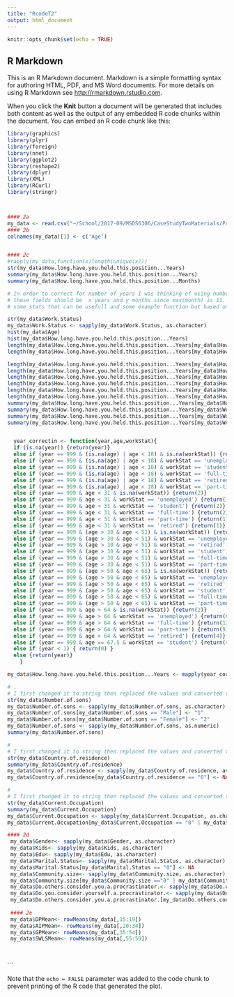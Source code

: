 ---
title: "RcodeT2"
output: html_document
---

```{r setup, include=TRUE}
knitr::opts_chunk$set(echo = TRUE)
```

## R Markdown

This is an R Markdown document. Markdown is a simple formatting syntax for authoring HTML, PDF, and MS Word documents. For more details on using R Markdown see <http://rmarkdown.rstudio.com>.

When you click the **Knit** button a document will be generated that includes both content as well as the output of any embedded R code chunks within the document. You can embed an R code chunk like this:

```{r}
library(graphics)
library(plyr)
library(foreign)
library(nnet)
library(ggplot2)
library(reshape2)
library(dplyr)
library(XML)
library(RCurl)
library(stringr)



#### 2a
my_data <- read.csv("~/School/2017-09/MSDS6306/CaseStudyTwoMaterials/Procrastination.csv",header=T,sep=",")
#### 2b
colnames(my_data)[1] <- c('Age')


#### 2c
#rapply(my_data,function(x)length(unique(x)))
str(my_data$How.long.have.you.held.this.position...Years)
summary(my_data$How.long.have.you.held.this.position...Years)
summary(my_data$How.long.have.you.held.this.position...Months)

# In order to correct for number of years I was thinking of using number of months but it seems 
# these fields should be  x years and y months since max(month) is 11. Since this part is judgmental/subjective) from what I can see in the data I can create a function and update the year field. below I put 
# some stats that can be usefull and some example function but based on stasts I may want to modify it to appear more appropriate values such that all 999 years are transform to mean/median (any meaningful number that can represent my data). 

str(my_data$Work.Status)
my_data$Work.Status <- sapply(my_data$Work.Status, as.character)
hist(my_data$Age)
hist(my_data$How.long.have.you.held.this.position...Years)
length(my_data$How.long.have.you.held.this.position...Years[my_data$How.long.have.you.held.this.position...Years > 30])
length(my_data$How.long.have.you.held.this.position...Years[my_data$How.long.have.you.held.this.position...Years == 999])

length(my_data$How.long.have.you.held.this.position...Years[my_data$How.long.have.you.held.this.position...Years > 30 & my_data$Work.Status == 'student'])
length(my_data$How.long.have.you.held.this.position...Years[my_data$How.long.have.you.held.this.position...Years > 30 & my_data$Work.Status == 'unemployed'])
length(my_data$How.long.have.you.held.this.position...Years[my_data$How.long.have.you.held.this.position...Years > 30 & my_data$Work.Status == 'full-time'])
length(my_data$How.long.have.you.held.this.position...Years[my_data$How.long.have.you.held.this.position...Years > 30 & my_data$Work.Status == 'part-time'])
length(my_data$How.long.have.you.held.this.position...Years[my_data$How.long.have.you.held.this.position...Years > 30 & my_data$Work.Status == 'retired'])
length(my_data$How.long.have.you.held.this.position...Years[my_data$How.long.have.you.held.this.position...Years > 30 & is.na(my_data$Work.Status)])
summary(my_data$How.long.have.you.held.this.position...Years[my_data$How.long.have.you.held.this.position...Years !=999])
summary(my_data$How.long.have.you.held.this.position...Years[my_data$Work.Status == 'full-time' & my_data$How.long.have.you.held.this.position...Years !=999])
summary(my_data$How.long.have.you.held.this.position...Years[my_data$Work.Status == 'student'])
summary(my_data$How.long.have.you.held.this.position...Years[my_data$Work.Status == 'student' & my_data$How.long.have.you.held.this.position...Years !=999])


  year_correctin <- function(year,age,workStat){
  if (is.na(year)) {return(year)}
  else if (year == 999 & (is.na(age) | age < 18) & is.na(workStat)) {return(4)}
  else if (year == 999 & (is.na(age) | age < 18) & workStat == 'unemployed') {return(3)}
  else if (year == 999 & (is.na(age) | age < 18) & workStat == 'student') {return(2)}
  else if (year == 999 & (is.na(age) | age < 18) & workStat == 'full-time') {return(5)}
  else if (year == 999 & (is.na(age) | age < 18) & workStat == 'retired') {return(4)}
  else if (year == 999 & (is.na(age) | age < 18) & workStat == 'part-time') {return(4)}
  else if (year == 999 & age < 31 & is.na(workStat)) {return(2)}
  else if (year == 999 & age < 31 & workStat == 'unemployed') {return(1)}
  else if (year == 999 & age < 31 & workStat == 'student') {return(2)}
  else if (year == 999 & age < 31 & workStat == 'full-time') {return(2)}
  else if (year == 999 & age < 31 & workStat == 'part-time') {return(1)}
  else if (year == 999 & age < 31 & workStat == 'retired') {return(1)}
  else if (year == 999 & (age > 30 & age < 51) & is.na(workStat)) {return(5)}
  else if (year == 999 & (age > 30 & age < 51) & workStat == 'unemployed') {return(3)}
  else if (year == 999 & (age > 30 & age < 51) & workStat == 'retired') {return(6)}
  else if (year == 999 & (age > 30 & age < 51) & workStat == 'student') {return(3)}
  else if (year == 999 & (age > 30 & age < 51) & workStat == 'full-time') {return(5)}
  else if (year == 999 & (age > 30 & age < 51) & workStat == 'part-time') {return(5)}
  else if (year == 999 & (age > 50 & age < 65) & is.na(workStat)) {return(8)}
  else if (year == 999 & (age > 50 & age < 65) & workStat == 'unemployed') {return(5)}
  else if (year == 999 & (age > 50 & age < 65) & workStat == 'retired') {return(3)}
  else if (year == 999 & (age > 50 & age < 65) & workStat == 'student') {return(4)}
  else if (year == 999 & (age > 50 & age < 65) & workStat == 'full-time') {return(9)}
  else if (year == 999 & (age > 50 & age < 65) & workStat == 'part-time') {return(6)}
  else if (year == 999 & age > 64 & is.na(workStat)) {return(2)}
  else if (year == 999 & age > 64 & workStat == 'unemployed') {return(6)}
  else if (year == 999 & age > 64 & workStat == 'full-time') {return(12)}
  else if (year == 999 & age > 64 & workStat == 'part-time') {return(9)}
  else if (year == 999 & age > 64 & workStat == 'retired') {return(4)}
  else if (year == 999 & age == 67.5 & workStat == 'student') {return(4)}
  else if (year < 1) { return(0) }	
  else {return(year)}
	}

my_data$How.long.have.you.held.this.position...Years <- mapply(year_correctin, my_data$How.long.have.you.held.this.position...Years, my_data$Age, my_data$Work.Status)

# . 
# I first changed it to string then replaced the values and converted the field to numeric
str(my_data$Number.of.sons) 
my_data$Number.of.sons <- sapply(my_data$Number.of.sons, as.character)
my_data$Number.of.sons[my_data$Number.of.sons == "Male"] <- "1"
my_data$Number.of.sons[my_data$Number.of.sons == "Female"] <- "2"
my_data$Number.of.sons <- sapply(my_data$Number.of.sons, as.numeric)
summary(my_data$Number.of.sons) 

#  
# I first changed it to string then replaced the values and converted the field to factor again but you can keep as character
str(my_data$Country.of.residence) 
summary(my_data$Country.of.residence) 
my_data$Country.of.residence <- sapply(my_data$Country.of.residence, as.character)
my_data$Country.of.residence[my_data$Country.of.residence == "0"] <- NA

#  
# I first changed it to string then replaced the values and converted the field to factor again but you can keep as character
str(my_data$Current.Occupation) 
summary(my_data$Current.Occupation) 
my_data$Current.Occupation <- sapply(my_data$Current.Occupation, as.character)
my_data$Current.Occupation[my_data$Current.Occupation == "0" | my_data$Current.Occupation == "" | my_data$Current.Occupation == "please specify"] <- NA

#### 2d
 my_data$Gender<- sapply(my_data$Gender, as.character)
 my_data$Kids<- sapply(my_data$Kids, as.character)
 my_data$Edu<- sapply(my_data$Edu, as.character)
 my_data$Marital.Status<- sapply(my_data$Marital.Status, as.character)
 my_data$Marital.Status[my_data$Marital.Status == "0"] <- NA
 my_data$Community.size<- sapply(my_data$Community.size, as.character)
 my_data$Community.size[my_data$Community.size =="0" | my_data$Community.size =="8"] <- NA
 my_data$Do.others.consider.you.a.procrastinator.<- sapply(my_data$Do.others.consider.you.a.procrastinator., as.character)
 my_data$Do.you.consider.yourself.a.procrastinator.<- sapply(my_data$Do.you.consider.yourself.a.procrastinator., as.character)
 my_data$Do.others.consider.you.a.procrastinator.[my_data$Do.others.consider.you.a.procrastinator. == "0" | my_data$Do.others.consider.you.a.procrastinator.== "4" ] <- NA
 
 #### 2e
 my_data$DPMean<- rowMeans(my_data[,15:19])
 my_data$AIPMean<- rowMeans(my_data[,20:34])
 my_data$GPMean<- rowMeans(my_data[,35:54])
 my_data$SWLSMean<- rowMeans(my_data[,55:59])
 
 

```


```

Note that the `echo = FALSE` parameter was added to the code chunk to prevent printing of the R code that generated the plot.
